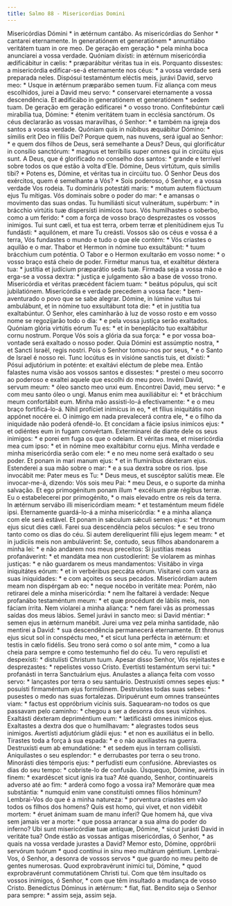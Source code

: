 ```yaml
---
title: Salmo 88 - Misericordias Domini
---
```


<div class="grid grid-cols-2 gap-5">
  <span class="text-justify">
    Misericórdias Dómini * in ætérnum cantábo.
  </span>
  <span class="text-justify">
    As misericórdias do Senhor * cantarei eternamente.
  </span>
  <span class="text-justify">
    In generatiónem et generatiónem * annuntiábo veritátem tuam in ore meo.
  </span>
  <span class="text-justify">
    De geração em geração * pela minha boca anunciarei a vossa verdade.
  </span>
  <span class="text-justify">
    Quóniam dixísti: in ætérnum misericórdia ædificábitur in cælis: *
    præparábitur véritas tua in eis.
  </span>
  <span class="text-justify">
    Porquanto dissestes: a misericórdia edificar-se-á eternamente nos céus: * a
    vossa verdade será preparada neles.
  </span>
  <span class="text-justify">
    Dispósui testaméntum eléctis meis, jurávi David, servo meo: * Usque in
    ætérnum præparábo semen tuum.
  </span>
  <span class="text-justify">
    Fiz aliança com meus escolhidos, jurei a David meu servo: * conservarei
    eternamente a vossa descendência.
  </span>
  <span class="text-justify">
    Et ædificábo in generatiónem et generatiónem * sedem tuam.
  </span>
  <span class="text-justify">
    De geração em geração edificarei * o vosso trono.
  </span>
  <span class="text-justify">
    Confitebúntur cæli mirabília tua, Dómine: * étenim veritátem tuam in
    ecclésia sanctórum.
  </span>
  <span class="text-justify">
    Os céus declararão as vossas maravilhas, ó Senhor: * e também na igreja dos
    santos a vossa verdade.
  </span>
  <span class="text-justify">
    Quóniam quis in núbibus æquábitur Dómino: * símilis erit Deo in fíliis Dei?
  </span>
  <span class="text-justify">
    Porque quem, nas nuvens, será igual ao Senhor: * e quem dos filhos de Deus,
    será semelhante a Deus?
  </span>
  <span class="text-justify">
    Deus, qui glorificátur in consílio sanctórum: * magnus et terríbilis super
    omnes qui in circúitu ejus sunt.
  </span>
  <span class="text-justify">
    A Deus, que é glorificado no conselho dos santos: * grande e terrível sobre
    todos os que estão à volta d’Ele.
  </span>
  <span class="text-justify">
    Dómine, Deus virtútum, quis símilis tibi? * Potens es, Dómine, et véritas
    tua in circúitu tuo.
  </span>
  <span class="text-justify">
    Ó Senhor Deus dos exércitos, quem é semelhante a Vós? * Sois poderoso, ó
    Senhor, e a vossa verdade Vos rodeia.
  </span>
  <span class="text-justify">
    Tu domináris potestáti maris: * motum autem flúctuum ejus Tu mítigas.
  </span>
  <span class="text-justify">
    Vós dominais sobre o poder do mar: * e amansas o movimento das suas ondas.
  </span>
  <span class="text-justify">
    Tu humiliásti sicut vulnerátum, supérbum: * in brácchio virtútis tuæ
    dispersísti inimícos tuos.
  </span>
  <span class="text-justify">
    Vós humilhastes o soberbo, como a um ferido: * com a força de vosso braço
    desprezastes os vossos inimigos.
  </span>
  <span class="text-justify">
    Tui sunt cæli, et tua est terra, orbem terræ et plenitúdinem ejus Tu
    fundásti: * aquilónem, et mare Tu creásti.
  </span>
  <span class="text-justify">
    Vossos são os céus e vossa é a terra, Vós fundastes o mundo e tudo o que ele
    contém: * Vós criastes o aquilão e o mar.
  </span>
  <span class="text-justify">
    Thabor et Hermon in nómine tuo exsultábunt: * tuum brácchium cum poténtia.
  </span>
  <span class="text-justify">
    O Tabor e o Hermon exultarão em vosso nome: * o vosso braço está cheio de
    poder.
  </span>
  <span class="text-justify">
    Firmétur manus tua, et exaltétur déxtera tua: * justítia et judícium
    præparátio sedis tuæ.
  </span>
  <span class="text-justify">
    Firmada seja a vossa mão e erga-se a vossa dextra: * justiça e julgamento
    são a base de vosso trono.
  </span>
  <span class="text-justify">
    Misericórdia et véritas præcédent fáciem tuam: * beátus pópulus, qui scit
    jubilatiónem.
  </span>
  <span class="text-justify">
    Misericórdia e verdade precedem a vossa face: * bem-aventurado o povo que se
    sabe alegrar.
  </span>
  <span class="text-justify">
    Dómine, in lúmine vultus tui ambulábunt, et in nómine tuo exsultábunt tota
    die: * et in justítia tua exaltabúntur.
  </span>
  <span class="text-justify">
    Ó Senhor, eles caminharão à luz de vosso rosto e em vosso nome se
    regozijarão todo o dia: * e pela vossa justiça serão exaltados.
  </span>
  <span class="text-justify">
    Quóniam glória virtútis eórum Tu es: * et in beneplácito tuo exaltábitur
    cornu nostrum.
  </span>
  <span class="text-justify">
    Porque Vós sois a glória da sua força: * e por vossa boa-vontade será
    exaltado o nosso poder.
  </span>
  <span class="text-justify">
    Quia Dómini est assúmptio nostra, * et Sancti Israël, regis nostri.
  </span>
  <span class="text-justify">
    Pois o Senhor tomou-nos por seus, * e o Santo de Israel é nosso rei.
  </span>
  <span class="text-justify">
    Tunc locútus es in visióne sanctis tuis, et dixísti: * Pósui adjutórium in
    poténte: et exaltávi eléctum de plebe mea.
  </span>
  <span class="text-justify">
    Então falastes numa visão aos vossos santos e dissestes: * prestei o meu
    socorro ao poderoso e exaltei aquele que escolhi do meu povo.
  </span>
  <span class="text-justify">
    Invéni David, servum meum: * óleo sancto meo unxi eum.
  </span>
  <span class="text-justify">
    Encontrei David, meu servo: * e com meu santo óleo o ungi.
  </span>
  <span class="text-justify">
    Manus enim mea auxiliábitur ei: * et brácchium meum confortábit eum.
  </span>
  <span class="text-justify">
    Minha mão assisti-lo-á efectivamente: * e o meu braço fortificá-lo-á.
  </span>
  <span class="text-justify">
    Nihil profíciet inimícus in eo, * et fílius iniquitátis non appónet nocére
    ei.
  </span>
  <span class="text-justify">
    O inimigo em nada prevalecerá contra ele, * e o filho da iniquidade não
    poderá ofendê-lo.
  </span>
  <span class="text-justify">
    Et concídam a fácie ipsíus inimícos ejus: * et odiéntes eum in fugam
    convértam.
  </span>
  <span class="text-justify">
    Exterminarei de diante dele os seus inimigos: * e porei em fuga os que o
    odeiam.
  </span>
  <span class="text-justify">
    Et véritas mea, et misericórdia mea cum ipso: * et in nómine meo exaltábitur
    cornu ejus.
  </span>
  <span class="text-justify">
    Minha verdade e minha misericórdia serão com ele: * e no meu nome será
    exaltado o seu poder.
  </span>
  <span class="text-justify">
    Et ponam in mari manum ejus: * et in flumínibus déxteram ejus.
  </span>
  <span class="text-justify">
    Estenderei a sua mão sobre o mar: * e a sua dextra sobre os rios.
  </span>
  <span class="text-justify">
    Ipse invocábit me: Pater meus es Tu: * Deus meus, et suscéptor salútis meæ.
  </span>
  <span class="text-justify">
    Ele invocar-me-á, dizendo: Vós sois meu Pai: * meu Deus, e o suporte da
    minha salvação.
  </span>
  <span class="text-justify">
    Et ego primogénitum ponam illum * excélsum præ régibus terræ.
  </span>
  <span class="text-justify">
    Eu o estabelecerei por primogénito, * o mais elevado entre os reis da terra.
  </span>
  <span class="text-justify">
    In ætérnum servábo illi misericórdiam meam: * et testaméntum meum fidéle
    ipsi.
  </span>
  <span class="text-justify">
    Eternamente guardá-lo-á a minha misericórdia: * e a minha aliança com ele
    será estável.
  </span>
  <span class="text-justify">
    Et ponam in sǽculum sǽculi semen ejus: * et thronum ejus sicut dies cæli.
  </span>
  <span class="text-justify">
    Farei sua descendência pelos séculos: * e seu trono tanto como os dias do
    céu.
  </span>
  <span class="text-justify">
    Si autem derelíquerint fílii ejus legem meam: * et in judíciis meis non
    ambuláverint:
  </span>
  <span class="text-justify">
    Se, contudo, seus filhos abandonarem a minha lei: * e não andarem nos meus
    preceitos:
  </span>
  <span class="text-justify">
    Si justítias meas profanáverint: * et mandáta mea non custodíerint:
  </span>
  <span class="text-justify">
    Se violarem as minhas justiças: * e não guardarem os meus mandamentos:
  </span>
  <span class="text-justify">
    Visitábo in virga iniquitátes eórum: * et in verbéribus peccáta eórum.
  </span>
  <span class="text-justify">
    Visitarei com vara as suas iniquidades: * e com açoites os seus pecados.
  </span>
  <span class="text-justify">
    Misericórdiam autem meam non dispérgam ab eo: * neque nocébo in veritáte
    mea:
  </span>
  <span class="text-justify">
    Porém, não retirarei dele a minha misericórdia: * nem lhe faltarei à
    verdade:
  </span>
  <span class="text-justify">
    Neque profanábo testaméntum meum: * et quæ procédunt de lábiis meis, non
    fáciam írrita.
  </span>
  <span class="text-justify">
    Nem violarei a minha aliança: * nem farei vãs as promessas saídas dos meus
    lábios.
  </span>
  <span class="text-justify">
    Semel jurávi in sancto meo: si David méntiar: * semen ejus in ætérnum
    manébit.
  </span>
  <span class="text-justify">
    Jurei uma vez pela minha santidade, não mentirei a David: * sua descendência
    permanecerá eternamente.
  </span>
  <span class="text-justify">
    Et thronus ejus sicut sol in conspéctu meo, * et sicut luna perfécta in
    ætérnum: et testis in cælo fidélis.
  </span>
  <span class="text-justify">
    Seu trono será como o sol ante mim, * como a lua cheia para sempre e como
    testemunho fiel do céu.
  </span>
  <span class="text-justify">
    Tu vero repulísti et despexísti: * distulísti Christum tuum.
  </span>
  <span class="text-justify">
    Apesar disso Senhor, Vós rejeitastes e desprezastes: * repelistes vosso
    Cristo.
  </span>
  <span class="text-justify">
    Evertísti testaméntum servi tui: * profanásti in terra Sanctuárium ejus.
  </span>
  <span class="text-justify">
    Anulastes a aliança feita com vosso servo: * lançastes por terra o seu
    santuário.
  </span>
  <span class="text-justify">
    Destruxísti omnes sepes ejus: * posuísti firmaméntum ejus formídinem.
  </span>
  <span class="text-justify">
    Destruístes todas suas sebes: * pusestes o medo nas suas fortalezas.
  </span>
  <span class="text-justify">
    Diripuérunt eum omnes transeúntes viam: * factus est oppróbrium vicínis
    suis.
  </span>
  <span class="text-justify">
    Saquearam-no todos os que passavam pelo caminho: * chegou a ser a desonra
    dos seus vizinhos.
  </span>
  <span class="text-justify">
    Exaltásti déxteram depriméntium eum: * lætificásti omnes inimícos ejus.
  </span>
  <span class="text-justify">
    Exaltastes a dextra dos que o humilhavam: * alegrastes todos seus inimigos.
  </span>
  <span class="text-justify">
    Avertísti adjutórium gládii ejus: * et non es auxiliátus ei in bello.
  </span>
  <span class="text-justify">
    Tirastes toda a força à sua espada: * e o não auxiliastes na guerra.
  </span>
  <span class="text-justify">
    Destruxísti eum ab emundatióne: * et sedem ejus in terram collisísti.
  </span>
  <span class="text-justify">
    Aniquilastes o seu esplendor: * e derrubastes por terra o seu trono.
  </span>
  <span class="text-justify">
    Minorásti dies témporis ejus: * perfudísti eum confusióne.
  </span>
  <span class="text-justify">
    Abreviastes os dias do seu tempo: * cobriste-lo de confusão.
  </span>
  <span class="text-justify">
    Úsquequo, Dómine, avértis in finem: * exardéscet sicut ignis ira tua?
  </span>
  <span class="text-justify">
    Até quando, Senhor, continuareis adverso até ao fim: * arderá como fogo a
    vossa ira?
  </span>
  <span class="text-justify">
    Memoráre quæ mea substántia: * numquid enim vane constituísti omnes fílios
    hóminum?
  </span>
  <span class="text-justify">
    Lembrai-Vos do que é a minha natureza: * porventura criastes em vão todos os
    filhos dos homens?
  </span>
  <span class="text-justify">
    Quis est homo, qui vivet, et non vidébit mortem: * éruet ánimam suam de manu
    ínferi?
  </span>
  <span class="text-justify">
    Que homem há, que viva sem jamais ver a morte: * que possa arrancar a sua
    alma do poder do inferno?
  </span>
  <span class="text-justify">
    Ubi sunt misericórdiæ tuæ antíquæ, Dómine, * sicut jurásti David in veritáte
    tua?
  </span>
  <span class="text-justify">
    Onde estão as vossas antigas misericórdias, ó Senhor, * as quais na vossa
    verdade jurastes a David?
  </span>
  <span class="text-justify">
    Memor esto, Dómine, oppróbrii servórum tuórum * quod contínui in sinu meo
    multárum géntium.
  </span>
  <span class="text-justify">
    Lembrai-Vos, ó Senhor, a desonra de vossos servos * que guardo no meu peito
    de gentes numerosas.
  </span>
  <span class="text-justify">
    Quod exprobravérunt inimíci tui, Dómine, * quod exprobravérunt commutatiónem
    Christi tui.
  </span>
  <span class="text-justify">
    Com que têm insultado os vossos inimigos, ó Senhor, * com que têm insultado
    a mudança de vosso Cristo.
  </span>
  <span class="text-justify">
    Benedíctus Dóminus in ætérnum: * fiat, fiat.
  </span>
  <span class="text-justify">
    Bendito seja o Senhor para sempre: * assim seja, assim seja.
  </span>
</div>
